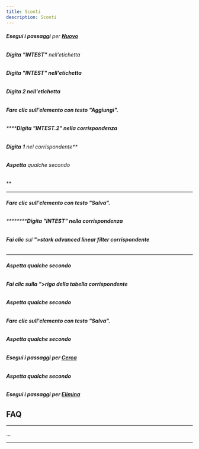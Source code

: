 ```yaml
---
title: Sconti
description: Sconti
---
```

###### **Esegui i passaggi** per **[Nuovo](Nuovo)**

###### **Digita** **"INTEST"** nell'etichetta

###### ****Digita** **"INTEST"** nell'etichetta**

###### ******Digita** **2** nell'etichetta****

###### ********Fare clic** sull'elemento con **testo "Aggiungi"**.******

###### ********Digita** **"INTEST.2"** nella corrispondenza**

###### **Digita** **1** nel corrispondente**

###### **Aspetta** qualche secondo

**

********

###### ************Fare clic** sull'elemento con **testo "Salva"**.**********

###### ************Digita** **"INTEST"** nella corrispondenza**

###### **Fai clic** sul **">stark advanced linear filter corrispondente**

************

###### ****************Aspetta** qualche secondo**************

###### ****************Fai clic** sulla **">riga della tabella corrispondente****************

###### ****************Aspetta** qualche secondo**************

###### ****************Fare clic** sull'elemento con **testo "Salva"**.**************

###### ****************Aspetta** qualche secondo**************

###### ****************Esegui i passaggi** per **[Cerca](Cerca)****************

###### ****************Aspetta** qualche secondo**************

###### ****************Esegui i passaggi** per **[Elimina](Elimina)****************

**************FAQ**************
-------------------------------

**************

...

**************